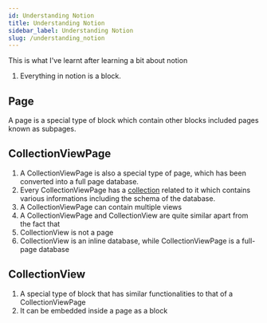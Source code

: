 ```yaml
---
id: Understanding Notion
title: Understanding Notion
sidebar_label: Understanding Notion
slug: /understanding_notion
---
```


This is what I've learnt after learning a bit about notion

1. Everything in notion is a block.

## Page

A page is a special type of block which contain other blocks included pages known as subpages.

## CollectionViewPage

1. A CollectionViewPage is also a special type of page, which has been converted into a full page database.
2. Every CollectionViewPage has a [collection](../api/interfaces/_types_block_.icollectionblock.md) related to it which contains various informations including the schema of the database.
3. A CollectionViewPage can contain multiple views
4. A CollectionViewPage and CollectionView are quite similar apart from the fact that
  1. CollectionView is not a page
  2. CollectionView is an inline database, while CollectionViewPage is a full-page database

## CollectionView

1. A special type of block that has similar functionalities to that of a CollectionViewPage
2. It can be embedded inside a page as a block